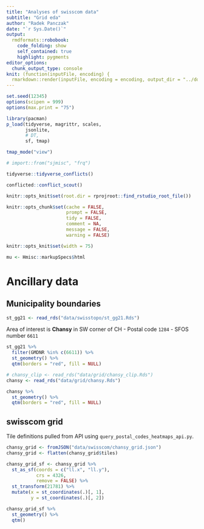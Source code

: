 ```yaml
---
title: "Analyses of swisscom data"
subtitle: "Grid eda"
author: "Radek Panczak"
date: "`r Sys.Date()`"
output:
  rmdformats::robobook:
    code_folding: show
    self_contained: true
    highlight: pygments
editor_options: 
  chunk_output_type: console
knit: (function(inputFile, encoding) {
  rmarkdown::render(inputFile, encoding = encoding, output_dir = "../docs") })
---
```


<!-- ----------------------------------------------------- -->

```r
set.seed(12345)
options(scipen = 999)
options(max.print = "75")

library(pacman)
p_load(tidyverse, magrittr, scales,  
       jsonlite, 
       # DT, 
       sf, tmap)

tmap_mode("view")

# import::from("sjmisc", "frq")
```

```r
tidyverse::tidyverse_conflicts()

conflicted::conflict_scout()
```

```r
knitr::opts_knit$set(root.dir = rprojroot::find_rstudio_root_file())

knitr::opts_chunk$set(cache = FALSE,
                      prompt = FALSE,
                      tidy = FALSE,
                      comment = NA,
                      message = FALSE,
                      warning = FALSE)

knitr::opts_knit$set(width = 75)

mu <- Hmisc::markupSpecs$html
```

<!-- ----------------------------------------------------- -->

# Ancillary data

## Municipality boundaries 

```r
st_gg21 <- read_rds("data/swisstopo/st_gg21.Rds")
```

Area of interest is **Chansy** in SW corner of CH
- Postal code `1284`
- SFOS number	`6611`

```r
st_gg21 %>% 
  filter(GMDNR %in% c(6611)) %>% 
  st_geometry() %>% 
  qtm(borders = "red", fill = NULL)
```


```r
# chansy_clip <- read_rds("data/grid/chansy_clip.Rds")
chansy <- read_rds("data/grid/chansy.Rds")
```

```r
chansy %>% 
  st_geometry() %>% 
  qtm(borders = "red", fill = NULL)
```

## swisscom grid

Tile definitions pulled from API using `query_postal_codes_heatmaps_api.py`.  

```r
chansy_grid <- fromJSON("data/swisscom/chansy_grid.json")
chansy_grid <- flatten(chansy_grid$tiles)

chansy_grid_sf <- chansy_grid %>% 
  st_as_sf(coords = c("ll.x", "ll.y"), 
           crs = 4326,
           remove = FALSE) %>% 
  st_transform(21781) %>% 
  mutate(x = st_coordinates(.)[, 1],
         y = st_coordinates(.)[, 2])
```


```r
chansy_grid_sf %>% 
  st_geometry() %>% 
  qtm()
```









